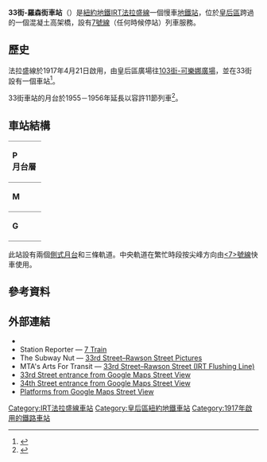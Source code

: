 {{redirect-distinguish|33街車站 (IRT法拉盛線)|33街車站 (IRT萊辛頓大道線)|33街車站 (IRT第六大道線)}}
{{Infobox NYCS
| name = 33街-羅森街<br />{{lang|en|33rd Street–Rawson Street}}
| former = 羅森街
| bg_color = #870061
| image = 33 St Rawson night vc.jpg
| image_caption = 
| address = 紐約州紐約市皇后區33街及皇后林蔭路
| borough = [[皇后區|皇后區]]
| locale = {{link-en|陽邊 (皇后區)|Sunnyside, Queens|陽邊}}
| coordinates = {{coord|40|44|40.62|N|73|55|52.7|W|region:US|display=inline,title}}
| division = IRT
| line = [[IRT法拉盛線|IRT法拉盛線]]
| service = Flushing local
| connection = {{bus icon}} '''[[MTA區域巴士營運|NYCT巴士]]'''：Q32<br>{{bus icon}} '''[[MTA區域巴士營運|MTA巴士]]'''：Q60
| platforms = 2個[[側式月台|側式月台]]
| tracks = 3條
| structure = 高架
| open_date = {{start date and age|1917|4|21}}
| passengers = 3,636,632<ref name="2016-rider">{{NYCS const|riderref}}</ref>
| pass_year = 2016
| pass_percent = -2.0
| rank = 141
| code = 460
| next_north = {{NYCS next | station=40街-勞爾利街 | line=IRT法拉盛線 | service=Flushing local}}
| next_south = {{NYCS next | station=皇后區廣場 | line=IRT法拉盛線 | service=Flushing local}}
| legend = {{NYCS infobox legend|alltimes}}
}}

'''33街-羅森街車站'''（{{lang-en|33rd Street–Rawson Street station}}）是[[紐約地鐵|紐約地鐵]][[IRT法拉盛線|IRT法拉盛線]]一個慢車[[地鐵站|地鐵站]]，位於[[皇后區|皇后區]]跨過{{link-en|皇后林蔭路|Queens Boulevard}}的一個混凝土高架橋，設有[[紐約地鐵7號線|7號線]]（任何時候停站）列車服務。
== 歷史 ==
法拉盛線於1917年4月21日啟用，由皇后區廣場往[[103街-可樂娜廣場車站_(IRT法拉盛線)|103街-可樂娜廣場]]，並在33街設有一個車站<ref name="nyt-1917-04-22">{{cite news|url=https://query.nytimes.com/gst/abstract.html?res=9804E0D9153AE433A25751C2A9629C946696D6CF|title=Transit Service on Corona Extension of Dual Subway System Opened to the Public|date=April 22, 1917|newspaper=The New York Times|page=RE1|accessdate=October 2, 2011|archive-date=2016-03-04|archive-url=https://web.archive.org/web/20160304115223/http://query.nytimes.com/gst/abstract.html?res=9804E0D9153AE433A25751C2A9629C946696D6CF|dead-url=no}}</ref>。

33街車站的月台於1955－1956年延長以容許11節列車<ref>{{Cite book|url=https://books.google.com/books?id=MrAjAQAAMAAJ&dq=dyre+avenue+line&focus=searchwithinvolume&q=40th+street|title=Minutes and Proceedings|last=Authority|first=New York City Transit|date=January 1, 1955|publisher=|year=|isbn=|location=|pages=|language=en|via=}}</ref>。

== 車站結構 ==
{{Stack|float=right|
{{Routemap
|title=軌道配置圖
|title-bg=#{{NYCS color|Flushing}}
|title-color=white
|style=margin-left:10px;margin-top:10px;float:right;
|legend =track
|map=
uSTR!~MFADEg\uSTR!~MFADEg\uSTR!~MFADEg ~~ ~~ ~~往[[40街-勞爾利街車站_(IRT法拉盛線)|40街-勞爾利街]]
uSTRf\uSTRg!~NULff\uSTRg
uSTR+BSr\uSTR\uSTR+BSl
uSTR+BSr\uSTR\uSTR+BSl
uSTR+BSr\uSTR\uSTR+BSl
uSTRf\uSTRf!~NULge\uSTRg
uSTR!~MFADEf\uSTR!~MFADEf\uSTR!~MFADEf ~~ ~~ ~~往[[皇后區廣場車站|皇后區廣場]]
}}
}}
{|cellspacing=0 cellpadding=3
|style="border-top:solid 1px gray;vertical-align:top;" width=50 rowspan=6|'''P<br>月台層'''
|-
|style="border-top:solid 1px gray;border-right:solid 2px black;border-left:solid 2px black;border-bottom:solid 2px black;text-align:center;" colspan=2|<small>[[側式月台|側式月台]]，右側開門</small>
|-
|style="border-bottom:solid 1px gray;" width=100|<span style="color:#{{NYCS color|purple}}">'''南行'''</span>
|style="border-bottom:solid 1px gray;" width=390|{{arrow|L}} [[File:NYCS-bull-trans-7.svg|纽约地铁7号线]] 往[[34街-哈德遜調車場車站_(IRT法拉盛線)|34街-哈德遜調車場]]<small>（[[皇后區廣場車站|皇后區廣場]]）</small>
|-
|style="border-bottom:solid 1px gray;"|<span style="color:#{{NYCS color|purple}}">'''尖峰特快'''
|style="border-bottom:solid 1px gray;"|{{arrow|L}}{{arrow|R}} [[File:NYCS-bull-trans-7d.svg|纽约地铁7d线]] 不停靠
|-
|<span style="color:#{{NYCS color|purple}}">'''北行'''</span>
|{{arrow|R}} [[File:NYCS-bull-trans-7.svg|纽约地铁7号线]] 往[[法拉盛-緬街車站_(IRT法拉盛線)|法拉盛-緬街]]<small>（[[40街-勞爾利街車站_(IRT法拉盛線)|40街-勞爾利街]]）</small>
|-
|style="border-top:solid 2px black;border-right:solid 2px black;border-left:solid 2px black;text-align:center;" colspan=2|<small>[[側式月台|側式月台]]，右側開門</small>
|-
|style="border-top:solid 1px gray;vertical-align:top;" width=50|'''M'''
|style="border-top:solid 1px gray;vertical-align:top;" width=100|夾層
|style="border-top:solid 1px gray;vertical-align:top;" width=400|往出入口、車站詢問處、MetroCard自動售票機
|-
|style="border-top:solid 1px gray;border-bottom:solid 1px gray;vertical-align:top;" width=50|'''G'''
|style="border-top:solid 1px gray;border-bottom:solid 1px gray;vertical-align:top;" width=100|街道
|style="border-top:solid 1px gray;border-bottom:solid 1px gray;vertical-align:top;" width=400|出入口
|}
此站設有兩個[[側式月台|側式月台]]和三條軌道。中央軌道在繁忙時段按尖峰方向由[[紐約地鐵7號線|<7>號線]]快車使用。

== 參考資料 ==

{{Reflist}}

== 外部連結 ==
{{Commonscat|33rd Street – Rawson Street (IRT Flushing Line)}}
* {{NYCS ref|http://www.nycsubway.org/perl/stations?195:204|IRT Flushing Line|33rd Street/Rawson Street}}
* Station Reporter — [https://web.archive.org/web/20140811064122/http://www.stationreporter.net/7train.htm 7 Train]
* The Subway Nut — [http://www.subwaynut.com/flushing_line/33_rawson/index.php 33rd Street–Rawson Street Pictures]{{Wayback|url=http://www.subwaynut.com/flushing_line/33_rawson/index.php |date=20200706140400 }} 
* MTA's Arts For Transit — [https://web.archive.org/web/20110606072011/http://mta.info/mta/aft/permanentart/permart.html?agency=nyct&line=7&station=6&xdev=485 33rd Street–Rawson Street (IRT Flushing Line)]
* [https://maps.google.com/?ie=UTF8&ll=40.744493,-73.931723&spn=0.003845,0.013433&z=17&layer=c&cbll=40.744478,-73.931568&panoid=33B6ELF4YTcF3SH0VAt57w&cbp=12,321.24,,0,1.19 33rd Street entrance from Google Maps Street View]{{Wayback|url=https://maps.google.com/?ie=UTF8&ll=40.744493,-73.931723&spn=0.003845,0.013433&z=17&layer=c&cbll=40.744478,-73.931568&panoid=33B6ELF4YTcF3SH0VAt57w&cbp=12,321.24,,0,1.19 |date=20121112054453 }}
* [https://maps.google.com/?ie=UTF8&ll=40.744697,-73.930575&spn=0.003845,0.013433&z=17&layer=c&cbll=40.744669,-73.930727&panoid=YSAXW28WoyLjZSuNrWiJwA&cbp=12,288.05,,0,2.12 34th Street entrance from Google Maps Street View]{{Wayback|url=https://maps.google.com/?ie=UTF8&ll=40.744697,-73.930575&spn=0.003845,0.013433&z=17&layer=c&cbll=40.744669,-73.930727&panoid=YSAXW28WoyLjZSuNrWiJwA&cbp=12,288.05,,0,2.12 |date=20121112054500 }}
* [http://www.google.com/maps/@40.7445793,-73.9303818,3a,75y,162.05h,88.69t/data=!3m8!1e1!3m6!1s-lCmvxPUVbG8%2FV42aTLmGeAI%2FAAAAAAAAKyg%2F_ryREsuw2oInbgUcfD_xM-0LtJDDEDKUACLIB!2e4!3e11!6s%2F%2Flh3.googleusercontent.com%2F-lCmvxPUVbG8%2FV42aTLmGeAI%2FAAAAAAAAKyg%2F_ryREsuw2oInbgUcfD_xM-0LtJDDEDKUACLIB%2Fw203-h100-p-k-no%2F!7i9728!8i4864!4m3!8m2!3m1!1e1!6m1!1e1 Platforms from Google Maps Street View]

{{紐約地鐵7號線}}

{{DEFAULTSORT:33rd Street - Rawson Street (Irt Flushing Line)}}
[[Category:IRT法拉盛線車站|Category:IRT法拉盛線車站]]
[[Category:皇后區紐約地鐵車站|Category:皇后區紐約地鐵車站]]
[[Category:1917年啟用的鐵路車站|Category:1917年啟用的鐵路車站]]